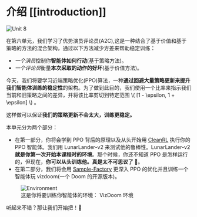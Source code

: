 # 介绍 [[introduction]]

<img src="https://huggingface.co/datasets/huggingface-deep-rl-course/course-images/resolve/main/en/unit9/thumbnail.png" alt="Unit 8"/>

在第六单元，我们学习了优势演员评论员(A2C),这是一种结合了基于价值和基于策略的方法的混合架构，通过以下方法减少方差来帮助稳定训练：

- *一个演员*控制你**智能体如何行动**(基于策略方法)。
- *一个评论员*衡量**本次采取的动作的好坏**(基于价值方法)。

今天，我们将要学习近端策略优化(PPO)算法，一种**通过回避大量策略更新来提升我们智能体训练的稳定性**的架构。为了做到此目的，我们使用一个比率来指示我们当前和旧策略之间的差异，并将该比率剪切到特定范围 \\( [1 - \epsilon, 1 + \epsilon] \\) 。

这样做可以保证**我们的策略更新不会太大，训练更稳定。**

本单元分为两个部分：
- 在第一部分，你将会学到 PPO 背后的原理以及从头开始用 [CleanRL](https://github.com/vwxyzjn/cleanrl) 执行你的 PPO 智能体。我们用 LunarLander-v2 来测试他的鲁棒性。LunarLander-v2 **就是你第一次开始本课程时的环境**。那个时候，你还不知道 PPO 是怎样运行的，但现在，**你可以从头训练他。真是太不可思议了 🤩**。
- 在第二部分，我们将会用 [Sample-Factory](https://samplefactory.dev/) 更深入 PPO 的优化并且训练一个智能体玩 vizdoom(一个 Doom 的开源版本)。

<figure>
<img src="https://huggingface.co/datasets/huggingface-deep-rl-course/course-images/resolve/main/en/unit10/environments.png" alt="Environment"/>
<figcaption>这是你将要训练你智能体的环境： VizDoom 环境</figcaption>
</figure>

听起来不错？那让我们开始把！🚀
